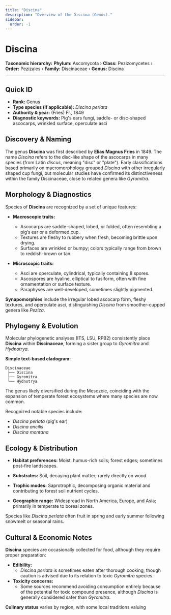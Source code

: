 ```yaml
---
title: "Discina"
description: "Overview of the Discina (Genus)."
sidebar:
  order: -1
---
```



# Discina <Badge variant="note" text="Genus" />

**Taxonomic hierarchy:** **Phylum:** Ascomycota › **Class:** Pezizomycetes › **Order:** Pezizales › **Family:** Discinaceae › **Genus:** Discina

---

## Quick ID
* **Rank:** Genus  
* **Type species (if applicable):** _Discina perlata_  
* **Authority & year:** (Fries) Fr., 1849  
* **Diagnostic keywords:** Pig's ears fungi, saddle- or disc-shaped ascocarps, wrinkled surface, operculate asci  

## Discovery & Naming
The genus **Discina** was first described by **Elias Magnus Fries** in 1849. The name _Discina_ refers to the disc-like shape of the ascocarps in many species (from Latin *discus*, meaning "disc" or "plate"). Early classifications based primarily on macromorphology grouped _Discina_ with other irregularly shaped cup fungi, but molecular studies have confirmed its distinctiveness within the family Discinaceae, close to related genera like _Gyromitra_.

## Morphology & Diagnostics
Species of **Discina** are recognized by a set of unique features:

- **Macroscopic traits:**
  - Ascocarps are saddle-shaped, lobed, or folded, often resembling a pig’s ear or a deformed cup.
  - Textures are fleshy to rubbery when fresh, becoming brittle upon drying.
  - Surfaces are wrinkled or bumpy; colors typically range from brown to reddish-brown or tan.

- **Microscopic traits:**
  - Asci are operculate, cylindrical, typically containing 8 spores.
  - Ascospores are hyaline, elliptical to fusiform, often with fine ornamentation or surface texture.
  - Paraphyses are well-developed, sometimes slightly pigmented.

**Synapomorphies** include the irregular lobed ascocarp form, fleshy textures, and operculate asci, distinguishing _Discina_ from smoother-cupped genera like _Peziza_.

## Phylogeny & Evolution
Molecular phylogenetic analyses (ITS, LSU, RPB2) consistently place **Discina** within **Discinaceae**, forming a sister group to _Gyromitra_ and _Hydnotrya_.

**Simple text-based cladogram:**
```
Discinaceae
 ├── Discina
 ├── Gyromitra
 └── Hydnotrya
```
The genus likely diversified during the Mesozoic, coinciding with the expansion of temperate forest ecosystems where many species are now common.

Recognized notable species include:

- _Discina perlata_ (pig's ear)
- _Discina ancilis_
- _Discina montana_

## Ecology & Distribution
- **Habitat preferences:** Moist, humus-rich soils; forest edges; sometimes post-fire landscapes.
- **Substrates:** Soil, decaying plant matter; rarely directly on wood.
- **Trophic modes:** Saprotrophic, decomposing organic material and contributing to forest soil nutrient cycles.

- **Geographic range:** Widespread in North America, Europe, and Asia; primarily in temperate to boreal zones.

Species like _Discina perlata_ often fruit in spring and early summer following snowmelt or seasonal rains.

## Cultural & Economic Notes
**Discina** species are occasionally collected for food, although they require proper preparation:

- **Edibility:**
  - _Discina perlata_ is sometimes eaten after thorough cooking, though caution is advised due to its relation to toxic _Gyromitra_ species.
- **Toxicity concerns:**
  - Some sources recommend avoiding consumption entirely because of the potential for toxic compound presence, although _Discina_ is generally considered safer than _Gyromitra_.

**Culinary status** varies by region, with some local traditions valuing
